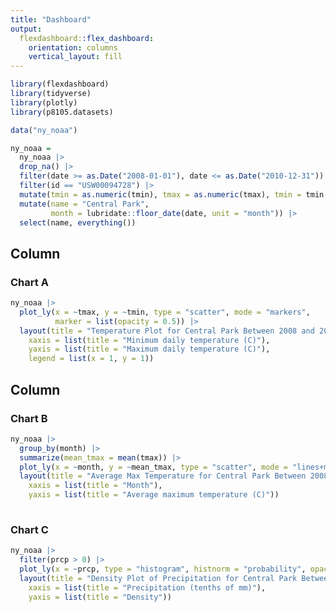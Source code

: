 ```yaml
---
title: "Dashboard"
output: 
  flexdashboard::flex_dashboard:
    orientation: columns
    vertical_layout: fill
---
```


```r
library(flexdashboard)
library(tidyverse)
library(plotly)
library(p8105.datasets)

data("ny_noaa")

ny_noaa = 
  ny_noaa |> 
  drop_na() |> 
  filter(date >= as.Date("2008-01-01"), date <= as.Date("2010-12-31")) |> 
  filter(id == "USW00094728") |> 
  mutate(tmin = as.numeric(tmin), tmax = as.numeric(tmax), tmin = tmin / 10, tmax = tmax / 10) |> 
  mutate(name = "Central Park",
         month = lubridate::floor_date(date, unit = "month")) |> 
  select(name, everything())
```

Column {data-width=650}
-----------------------------------------------------------------------

### Chart A

```r
ny_noaa |> 
  plot_ly(x = ~tmax, y = ~tmin, type = "scatter", mode = "markers", 
          marker = list(opacity = 0.5)) |> 
  layout(title = "Temperature Plot for Central Park Between 2008 and 2010",
    xaxis = list(title = "Minimum daily temperature (C)"),
    yaxis = list(title = "Maximum daily temperature (C)"),
    legend = list(x = 1, y = 1))
```

Column {data-width=350}
-----------------------------------------------------------------------

### Chart B

```r
ny_noaa |>
  group_by(month) |>
  summarize(mean_tmax = mean(tmax)) |>
  plot_ly(x = ~month, y = ~mean_tmax, type = "scatter", mode = "lines+markers") |>
  layout(title = "Average Max Temperature for Central Park Between 2008 and 2010",
    xaxis = list(title = "Month"),
    yaxis = list(title = "Average maximum temperature (C)"))
  
```

### Chart C

```r
ny_noaa |>
  filter(prcp > 0) |>
  plot_ly(x = ~prcp, type = "histogram", histnorm = "probability", opacity = 0.5) |>
  layout(title = "Density Plot of Precipitation for Central Park Between 2008 and 2010",
    xaxis = list(title = "Precipitation (tenths of mm)"),
    yaxis = list(title = "Density"))
```

